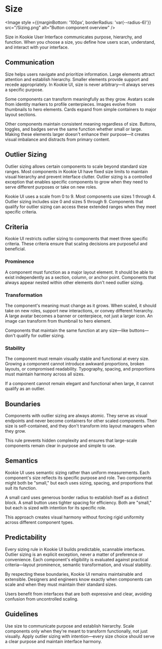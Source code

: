 

# Size

<Image style ={{marginBottom: '100px', borderRadius: 'var(--radius-6)'}} src="/Sizing.png" alt="Button component overview" /> 

Size in Kookie User Interface communicates purpose, hierarchy, and function. When you choose a size, you define how users scan, understand, and interact with your interface.

## Communication

Size helps users navigate and prioritize information. Large elements attract attention and establish hierarchy. Smaller elements provide support and recede appropriately. In Kookie UI, size is never arbitrary—it always serves a specific purpose.

Some components can transform meaningfully as they grow. Avatars scale from identity markers to profile centerpieces. Images evolve from thumbnails to hero elements. Cards expand from simple containers to major layout sections.

Other components maintain consistent meaning regardless of size. Buttons, toggles, and badges serve the same function whether small or large. Making these elements larger doesn't enhance their purpose—it creates visual imbalance and distracts from primary content.

## Outlier Sizing

Outlier sizing allows certain components to scale beyond standard size ranges. Most components in Kookie UI have fixed size limits to maintain visual hierarchy and prevent interface clutter. Outlier sizing is a controlled exception that enables specific components to grow when they need to serve different purposes or take on new roles.

Kookie UI uses a scale from 0 to 9. Most components use sizes 1 through 4. Outlier sizing includes size 0 and sizes 5 through 9. Components that qualify for outlier sizing can access these extended ranges when they meet specific criteria.

## Criteria

Kookie UI restricts outlier sizing to components that meet three specific criteria. These criteria ensure that scaling decisions are purposeful and beneficial.

### Prominence

A component must function as a major layout element. It should be able to exist independently as a section, column, or anchor point. Components that always appear nested within other elements don't need outlier sizing.

### Transformation

The component's meaning must change as it grows. When scaled, it should take on new roles, support new interactions, or convey different hierarchy. A large avatar becomes a banner or centerpiece, not just a larger icon. An image can transform from thumbnail to hero element.

Components that maintain the same function at any size—like buttons—don't qualify for outlier sizing.

### Stability

The component must remain visually stable and functional at every size. Growing a component cannot introduce awkward proportions, broken layouts, or compromised readability. Typography, spacing, and proportions must maintain harmony across all sizes.

If a component cannot remain elegant and functional when large, it cannot qualify as an outlier.

## Boundaries

Components with outlier sizing are always atomic. They serve as visual endpoints and never become containers for other scaled components. Their size is self-contained, and they don't transform into layout managers when they grow.

This rule prevents hidden complexity and ensures that large-scale components remain clear in purpose and simple to use.

## Semantics

Kookie UI uses semantic sizing rather than uniform measurements. Each component's size reflects its specific purpose and role. Two components might both be "small," but each uses sizing, spacing, and proportions that suit its function.

A small card uses generous border radius to establish itself as a distinct block. A small button uses tighter spacing for efficiency. Both are "small," but each is sized with intention for its specific role.

This approach creates visual harmony without forcing rigid uniformity across different component types.

## Predictability

Every sizing rule in Kookie UI builds predictable, scannable interfaces. Outlier sizing is an explicit exception, never a matter of preference or convenience. Each component's eligibility is evaluated against practical criteria—layout prominence, semantic transformation, and visual stability.

By respecting these boundaries, Kookie UI remains maintainable and extensible. Designers and engineers know exactly when components can scale and when they must maintain their standard sizes.

Users benefit from interfaces that are both expressive and clear, avoiding confusion from uncontrolled scaling.

## Guidelines

Use size to communicate purpose and establish hierarchy. Scale components only when they're meant to transform functionally, not just visually. Apply outlier sizing with intention—every size choice should serve a clear purpose and maintain interface harmony. 